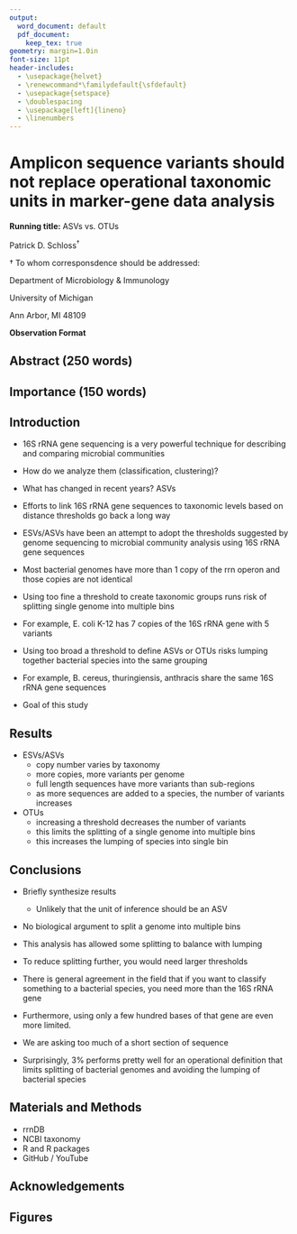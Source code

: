 ```yaml
---
output:
  word_document: default
  pdf_document:
    keep_tex: true
geometry: margin=1.0in
font-size: 11pt
header-includes:
  - \usepackage{helvet}
  - \renewcommand*\familydefault{\sfdefault}
  - \usepackage{setspace}
  - \doublespacing
  - \usepackage[left]{lineno}
  - \linenumbers
---
```


# Amplicon sequence variants should not replace operational taxonomic units in marker-gene data analysis


\vspace{20mm}

**Running title:** ASVs vs. OTUs

\vspace{20mm}

Patrick D. Schloss${^\dagger}$

\vspace{40mm}

${\dagger}$ To whom corresponsdence should be addressed:


\href{mailto:pschloss@umich.edu}{pschloss@umich.edu}

Department of Microbiology & Immunology

University of Michigan

Ann Arbor, MI 48109

\vspace{20mm}

**Observation Format**

\newpage


## Abstract (250 words)

## Importance (150 words)

\newpage

## Introduction
* 16S rRNA gene sequencing is a very powerful technique for describing and comparing microbial communities
* How do we analyze them (classification, clustering)?
* What has changed in recent years? ASVs

* Efforts to link 16S rRNA gene sequences to taxonomic levels based on distance thresholds go back a long way
* ESVs/ASVs have been an attempt to adopt the thresholds suggested by genome sequencing to microbial community analysis using 16S rRNA gene sequences

* Most bacterial genomes have more than 1 copy of the rrn operon and those copies are not identical
* Using too fine a threshold to create taxonomic groups runs risk of splitting single genome into multiple bins
* For example, E. coli K-12 has 7 copies of the 16S rRNA gene with 5 variants
* Using too broad a threshold to define ASVs or OTUs risks lumping together bacterial species into the same grouping
* For example, B. cereus, thuringiensis, anthracis share the same 16S rRNA gene sequences

* Goal of this study

\newpage

## Results
* ESVs/ASVs
  - copy number varies by taxonomy
  - more copies, more variants per genome
  - full length sequences have more variants than sub-regions
  - as more sequences are added to a species, the number of variants increases
* OTUs
  - increasing a threshold decreases the number of variants
  - this limits the splitting of a single genome into multiple bins
  - this increases the lumping of species into single bin

\newpage

## Conclusions
* Briefly synthesize results
  - Unlikely that the unit of inference should be an ASV

* No biological argument to split a genome into multiple bins
* This analysis has allowed some splitting to balance with lumping
* To reduce splitting further, you would need larger thresholds

* There is general agreement in the field that if you want to classify something to a bacterial species, you need more than the 16S rRNA gene
* Furthermore, using only a few hundred bases of that gene are even more limited.
* We are asking too much of a short section of sequence

* Surprisingly, 3% performs pretty well for an operational definition that limits splitting of bacterial genomes and avoiding the lumping of bacterial species

\newpage


## Materials and Methods
* rrnDB
* NCBI taxonomy
* R and R packages
* GitHub / YouTube

\newpage


## Acknowledgements

\newpage

## Figures
